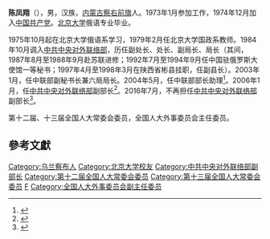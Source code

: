 {{SelfDistinguish|指臺灣[[桃園市新屋保齡球館火災|桃園市新屋保齡球館火災]]殉職的桃園市政府消防局第二救災救護大隊永安分隊小隊長陳鳳翔}} 
'''陈凤翔'''（{{bd|1955年|9月|}}），男，汉族，[[内蒙古|内蒙古]][[察右前旗|察右前旗]]人。1973年1月参加工作，1974年12月加入[[中国共产党|中国共产党]]。[[北京大学|北京大学]]俄语专业毕业。

1975年10月起在北京大学俄语系学习，1979年2月任北京大学国政系教师。1984年10月调入[[中共中央对外联络部|中共中央对外联络部]]，历任副处长、处长、副局长、局长（其间，1987年8月至1988年9月赴苏联进修；1992年7月至1994年9月任中国驻俄罗斯大使馆一等秘书；1997年4月至1998年3月在陕西省彬县挂职，任副县长）。2003年1月，任中联部副秘书长兼六局局长。2004年5月，任中联部部长助理<ref>{{cite news|title=陈凤翔、周力不再担任中联部副部长|url=http://district.ce.cn/newarea/sddy/201607/14/t20160714_13825226.shtml|accessdate=2016-07-21|newspaper=中国经济网}}</ref>。2006年1月，任[[中共中央对外联络部|中共中央对外联络部]]副部长<ref>{{cite news|title=全国人大代表信息-陈凤翔|url= http://210.82.31.1:8084/delegate/viewDelegate.action?dbid=121600|accessdate=2013-04-05|newspaper=全国人大网|archive-url=https://web.archive.org/web/20130713111601/http://www.npc.gov.cn/delegate/viewDelegate.action?dbid=121600|archive-date=2013-07-13|dead-url=yes}}</ref>。2016年7月，不再担任[[中共中央对外联络部|中共中央对外联络部]]副部长<ref>{{cite web|url=http://www.thepaper.cn/newsDetail_forward_1498573|title=中联部人事大调整：福建省委原常委、秘书长郑晓松任副部长|publisher=澎湃新闻|accessdate=2016-07-15}}</ref>。

第十二届、十三届全国人大常委会委员，全国人大外事委员会主任委员。

== 參考文獻 ==
{{reflist}}

{{中国政治人物小作品}}

[[Category:乌兰察布人|Category:乌兰察布人]]
[[Category:北京大学校友|Category:北京大学校友]]
[[Category:中共中央对外联络部副部长|Category:中共中央对外联络部副部长]]
[[Category:第十二届全国人大常委会委员|Category:第十二届全国人大常委会委员]]
[[Category:第十三届全国人大常委会委员|Category:第十三届全国人大常委会委员]]
[[Category:陈姓|F]]
[[Category:全国人大外事委员会副主任委员|Category:全国人大外事委员会副主任委员]]